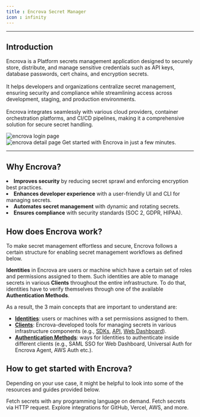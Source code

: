 ```yaml
---
title : Encrova Secret Manager
icon : infinity
---
```


---
Introduction
----

Encrova is a Platform secrets management application designed to securely store, distribute, and manage sensitive credentials such as API keys, database passwords, cert chains, and encryption secrets.
<br/><br/>It helps developers and organizations centralize secret management, ensuring security and compliance while streamlining access across development, staging, and production environments.
<br/><br/>Encrova integrates seamlessly with various cloud providers, container orchestration platforms, and CI/CD pipelines, making it a comprehensive solution for secure secret handling.

<Frame>
    <img src="/images/encrova_login.png" alt="encrova login page" />
</Frame>
<br/>
<Frame>
    <img src="/images/encrova_detail.png" alt="encrova detail page" />
</Frame>


<CardGroup cols={1}>
    <Card
        title="Encrova Client"
        href="https://secret-manager.t.platform.dev.ai71services.ai/"
        icon="infinity"
    >
        Get started with Encrova  in just a few minutes.
    </Card>
</CardGroup>

---
Why Encrova?
---
<li><strong>Improves security</strong> by reducing secret sprawl and enforcing encryption best practices.</li>
<li><strong>Enhances developer experience</strong> with a user-friendly UI and CLI for managing secrets.</li>
<li><strong>Automates secret management</strong> with dynamic and rotating secrets.</li>
<li><strong>Ensures compliance</strong> with security standards (SOC 2, GDPR, HIPAA).</li>

## How does Encrova work?

To make secret management effortless and secure, Encrova follows a certain structure for enabling secret management workflows as defined below.

**Identities** in Encrova are users or machine which have a certain set of roles and permissions assigned to them. Such identities are able to manage secrets in various **Clients** throughout the entire infrastructure. To do that, identities have to verify themselves through one of the available **Authentication Methods**.

As a result, the 3 main concepts that are important to understand are:

- **[Identities](/documentation/platform/identities/overview)**: users or machines with a set permissions assigned to them.
- **[Clients](/integrations/platforms/kubernetes)**: Encrova-developed tools for managing secrets in various infrastructure components (e.g., [SDKs](/libraries/javascript), [API](/api-reference), [Web Dashboard](https://secret-manager.t.platform.dev.ai71services.ai/)).
- **[Authentication Methods](/documentation/platform/identities/universal-auth)**: ways for Identities to authenticate inside different clients (e.g., SAML SSO for Web Dashboard, Universal Auth for Encrova Agent, AWS Auth etc.).

## How to get started with Encrova?

Depending on your use case, it might be helpful to look into some of the resources and guides provided below.

<CardGroup cols={2}>
    <Card
        title="SDKs"
        href="/documentation/getting-started/sdks"
        icon="boxes-stacked"
    >
        Fetch secrets with any programming language on demand.
    </Card>
    <Card
        href="/documentation/getting-started/api"
        title="REST API"
        icon="cloud"
    >
        Fetch secrets via HTTP request.
    </Card>
    <Card
        href="/integrations/overview"
        title="Native Integrations"
        icon="clouds"
    >
        Explore integrations for GitHub, Vercel, AWS, and more.
    </Card>
</CardGroup>